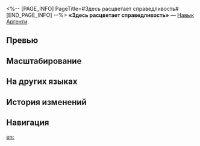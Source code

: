 <%-- [PAGE_INFO]
PageTitle=#Здесь расцветает справедливость#
[END_PAGE_INFO] --%>
{{Навык Инфобокс
|Название         = Здесь расцветает справедливость
|Изображение      = Навык Здесь расцветает справедливость.png
|Персонаж         = Аргенти
|Тип              = Навык
|Тэг              = Групповая атака
|УронСтойк        = 10
|ЭнергияГен       = 30
|Энергия          = 
|Длительность     = 
|Описание         = Наносит всем противникам физический урон, равный {{Цвет|Выделенный|60%—132%}} от силы атаки Аргенти.
|Свойство1        = 
|Масштабирование1 = 
}}
'''«Здесь расцветает справедливость»''' — [[Навык]] [[Аргенти]].

==Превью==
{{Превью
|Файл = Здесь расцветает справедливость Превью
}}

==Масштабирование==
{{Масштабирование навыка|тип=Навык
|60%;66%;72%;78%;84%;90%;97.5%;105%;112.5%;120%;126%;132%;138%;144%;150%
}}

==На других языках==
{{На других языках
|en   = Justice, Hereby Blooms
|zhs  = 公正，此处盛放
|zht  = 公正，此處盛放
|ja   = {{Rubi|公正|こうせい}}、ここに{{Rubi|咲|さ}}き{{Rubi|誇|ほこ}}る
|ko   = 공정, 이곳에 피어나다
|es   = Florecimiento de la justicia
|fr   = Épines de la justice
|ru   = Здесь расцветает справедливость
|th   = Justice, Hereby Blooms
|vi   = Công Lý, Nở Rộ Từ Đây
|de   = Gerechtigkeit erblüht hier
|id   = Justice, Hereby Blooms
|pt   = Justiça, Aqui Floresce
}}

==История изменений==
{{История изменений|3.5}}

==Навигация==
{{Навык Навбокс|Аргенти}}

[[en:]]
